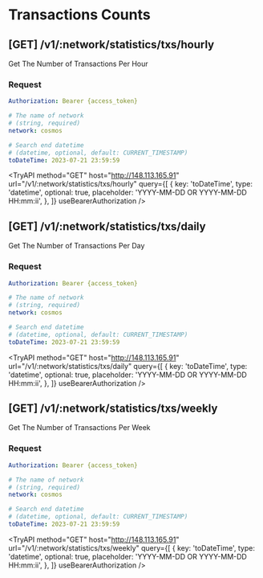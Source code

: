 
# Transactions Counts

## **[GET]** /v1/:network/statistics/txs/hourly

Get The Number of Transactions Per Hour

### Request

```yaml filename="Headers"
Authorization: Bearer {access_token}
```

```yaml filename="Parameters"
# The name of network
# (string, required)
network: cosmos
```

```yaml filename="Queries"
# Search end datetime
# (datetime, optional, default: CURRENT_TIMESTAMP)
toDateTime: 2023-07-21 23:59:59
```

<TryAPI
  method="GET"
  host="http://148.113.165.91"
  url="/v1/:network/statistics/txs/hourly"
  query={[
    {
      key: 'toDateTime',
      type: 'datetime',
      optional: true,
      placeholder: 'YYYY-MM-DD OR YYYY-MM-DD HH:mm:ii',
    },
  ]}
  useBearerAuthorization
/>

## **[GET]** /v1/:network/statistics/txs/daily

Get The Number of Transactions Per Day

### Request

```yaml filename="Headers"
Authorization: Bearer {access_token}
```

```yaml filename="Parameters"
# The name of network
# (string, required)
network: cosmos
```

```yaml filename="Queries"
# Search end datetime
# (datetime, optional, default: CURRENT_TIMESTAMP)
toDateTime: 2023-07-21 23:59:59
```

<TryAPI
  method="GET"
  host="http://148.113.165.91"
  url="/v1/:network/statistics/txs/daily"
  query={[
    {
      key: 'toDateTime',
      type: 'datetime',
      optional: true,
      placeholder: 'YYYY-MM-DD OR YYYY-MM-DD HH:mm:ii',
    },
  ]}
  useBearerAuthorization
/>

## **[GET]** /v1/:network/statistics/txs/weekly

Get The Number of Transactions Per Week

### Request

```yaml filename="Headers"
Authorization: Bearer {access_token}
```

```yaml filename="Parameters"
# The name of network
# (string, required)
network: cosmos
```

```yaml filename="Queries"
# Search end datetime
# (datetime, optional, default: CURRENT_TIMESTAMP)
toDateTime: 2023-07-21 23:59:59
```

<TryAPI
  method="GET"
  host="http://148.113.165.91"
  url="/v1/:network/statistics/txs/weekly"
  query={[
    {
      key: 'toDateTime',
      type: 'datetime',
      optional: true,
      placeholder: 'YYYY-MM-DD OR YYYY-MM-DD HH:mm:ii',
    },
  ]}
  useBearerAuthorization
/>
